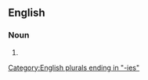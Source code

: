 ==English==

===Noun===
{{head|en|noun form}}

# {{plural of|clergy|lang=en}}

[[Category:English plurals ending in "-ies"]]